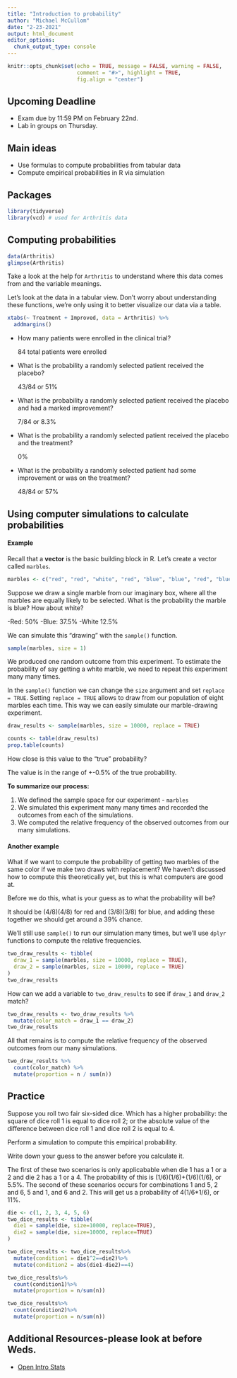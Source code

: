 ```yaml
---
title: "Introduction to probability"
author: "Michael McCullom"
date: "2-23-2021"
output: html_document
editor_options: 
  chunk_output_type: console
---
```


```r
knitr::opts_chunk$set(echo = TRUE, message = FALSE, warning = FALSE,
                      comment = "#>", highlight = TRUE,
                      fig.align = "center")
```

## Upcoming Deadline

- Exam due by 11:59 PM on February 22nd.
- Lab in groups on Thursday.

## Main ideas

- Use formulas to compute probabilities from tabular data
- Compute empirical probabilities in R via simulation

## Packages

```r
library(tidyverse)
library(vcd) # used for Arthritis data
```

## Computing probabilities

```r
data(Arthritis)
glimpse(Arthritis)
```

Take a look at the help for `Arthritis` to understand where this data comes
from and the variable meanings.

Let's look at the data in a tabular view. Don't worry about understanding these
functions, we're only using it to better visualize our data via a table.

```r
xtabs(~ Treatment + Improved, data = Arthritis) %>% 
  addmargins()
```

- How many patients were enrolled in the clinical trial?

  84 total patients were enrolled

- What is the probability a randomly selected patient received the placebo?

  43/84 or 51%

- What is the probability a randomly selected patient received the placebo
  and had a marked improvement?
  
  7/84 or 8.3%
  
- What is the probability a randomly selected patient received the placebo
  and the treatment?
  
  0%
  
- What is the probability a randomly selected patient had some improvement or
  was on the treatment?
  
  48/84 or 57%

## Using computer simulations to calculate probabilities

#### Example

Recall that a **vector** is the basic building block in R. Let's create
a vector called `marbles`.

```r
marbles <- c("red", "red", "white", "red", "blue", "blue", "red", "blue")
```

Suppose we draw a single marble from our imaginary box, where all the marbles
are equally likely to be selected. What is the probability the marble is blue? 
How about white?

-Red: 50%
-Blue: 37.5%
-White 12.5%

We can simulate this "drawing" with the `sample()` function.

```r
sample(marbles, size = 1)
```

We produced one random outcome from this experiment. To estimate the probability 
of say getting a white marble, we need to repeat this experiment many many
times.

In the `sample()` function we can change the `size` argument and set
`replace = TRUE`. Setting `replace = TRUE` allows to draw from our population
of eight marbles each time. This way we can easily simulate our marble-drawing 
experiment.

```r
draw_results <- sample(marbles, size = 10000, replace = TRUE)
```

```r
counts <- table(draw_results)
prop.table(counts)
```

How close is this value to the "true" probability?

The value is in the range of +-0.5% of the true probability.

**To summarize our process:**

1. We defined the sample space for our experiment - `marbles`
2. We simulated this experiment many many times and recorded the outcomes from
   each of the simulations.
3. We computed the relative frequency of the observed outcomes from our many
   simulations.
   
#### Another example

What if we want to compute the probability of getting two marbles of the same
color if we make two draws with replacement? We haven't discussed how to
compute this theoretically yet, but this is what computers are good at.

Before we do this, what is your guess as to what the probability will be?

It should be (4/8)(4/8) for red and (3/8)(3/8) for blue, and adding these together we should get around a 39% chance.

We'll still use `sample()` to run our simulation many times, but we'll
use `dplyr` functions to compute the relative frequencies.

```r
two_draw_results <- tibble(
  draw_1 = sample(marbles, size = 10000, replace = TRUE),
  draw_2 = sample(marbles, size = 10000, replace = TRUE)
)
two_draw_results
```

How can we add a variable to `two_draw_results` to see if `draw_1` and `draw_2`
match?

```r
two_draw_results <- two_draw_results %>% 
  mutate(color_match = draw_1 == draw_2)
two_draw_results
```

All that remains is to compute the relative frequency of the observed outcomes 
from our many simulations.

```r
two_draw_results %>% 
  count(color_match) %>% 
  mutate(proportion = n / sum(n))
```

## Practice

Suppose you roll two fair six-sided dice. Which has a higher probability:
the square of dice roll 1 is equal to dice roll 2; or the absolute value of the
difference between dice roll 1 and dice roll 2 is equal to 4.

Perform a simulation to compute this empirical probability.

Write down your guess to the answer before you calculate it.

The first of these two scenarios is only applicabable when die 1 has a 1 or a 2 and die 2 has a 1 or a 4. The probability of this is (1/6)(1/6)+(1/6)(1/6), or 5.5%. The second of these scenarios occurs for combinations 1 and 5, 2 and 6, 5 and 1, and 6 and 2. This will get us a probability of 4(1/6*1/6), or 11%.

```r
die <- c(1, 2, 3, 4, 5, 6)
two_dice_results <- tibble(
  die1 = sample(die, size=10000, replace=TRUE),
  die2 = sample(die, size=10000, replace=TRUE)
)
```

```r
two_dice_results <- two_dice_results%>%
  mutate(condition1 = die1^2==die2)%>%
  mutate(condition2 = abs(die1-die2)==4)

```

```r
two_dice_results%>%
  count(condition1)%>%
  mutate(proportion = n/sum(n))

two_dice_results%>%
  count(condition2)%>%
  mutate(proportion = n/sum(n))
```

## Additional Resources-please look at before Weds.

- [Open Intro Stats](https://www.openintro.org/book/os/)
